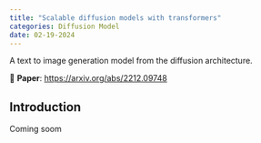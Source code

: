 ```yaml
---
title: "Scalable diffusion models with transformers"
categories: Diffusion Model
date: 02-19-2024
---
```


::: {.callout-tip}
A text to image generation model from the diffusion architecture.
:::

📝 **Paper**: [https://arxiv.org/abs/2212.09748](https://arxiv.org/abs/2212.09748)

## Introduction
Coming soom